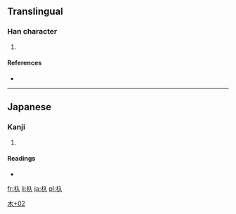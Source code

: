 ==Translingual==

===Han character===
{{Han char|rn=75|rad=木|as=02|sn=6|four=|canj=木人 (DO), X木人 (XDO)}}

# {{defn|Han|sort=木02}}

====References====
* {{Han ref|kx=0510.181|dj=0894.020|hdz=21155.031|uh=6741|ud=26433}}

----

==Japanese==

===Kanji===
{{ja-kanji|grade=|rs=木02}}

# {{defn|lang=ja|sort=木02}}

====Readings====
* {{ja-readings|on=|kun=[[えぶり]] (eburi), [[いり]] (iri)}}

[[Category:Japanese-only CJKV Characters|木+02]]

[[fr:杁]]
[[li:杁]]
[[ja:杁]]
[[pl:杁]]